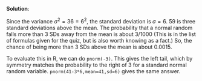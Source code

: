 

\color{blue}

**Solution**:

Since the variance $\sigma^2=36=6^2$, the standard deviation is $\sigma= 6$. 
59 is three standard deviations above the mean.
The probability that a normal random falls more than 3 SDs away from the mean is about 3/1000 (This is in the list of formulas given for the quiz, but is also worth knowing as a fact.) So, the chance of being more than 3 SDs above the mean is about 0.0015.

To evaluate this in R, we can do `pnorm(-3)`. This gives the left tail, which by symmetry matches the probability to the right of 3 for a standard normal random variable. `pnorm(41-3*6,mean=41,sd=6)` gives the same answer.

\color{black}



